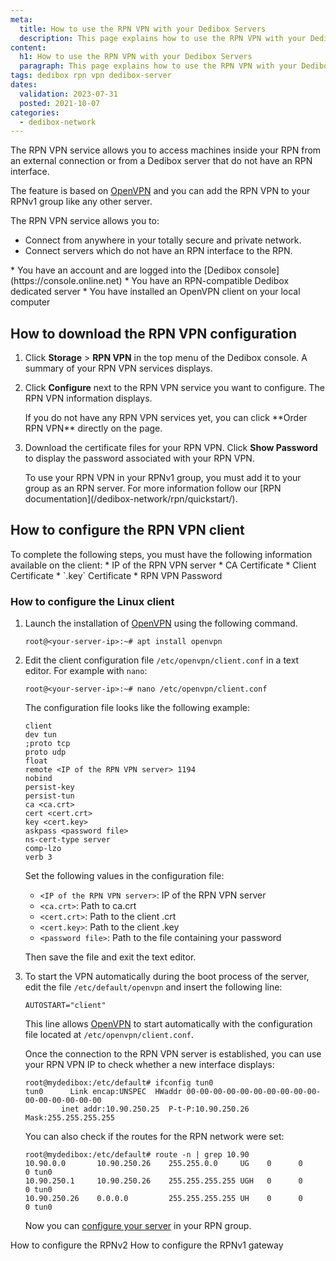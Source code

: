 ```yaml
---
meta:
  title: How to use the RPN VPN with your Dedibox Servers
  description: This page explains how to use the RPN VPN with your Dedibox Servers
content:
  h1: How to use the RPN VPN with your Dedibox Servers
  paragraph: This page explains how to use the RPN VPN with your Dedibox Servers
tags: dedibox rpn vpn dedibox-server 
dates:
  validation: 2023-07-31
  posted: 2021-10-07
categories:
  - dedibox-network
---
```


The RPN VPN service allows you to access machines inside your RPN from an external connection or from a Dedibox server that do not have an RPN interface.

The feature is based on [OpenVPN](/tutorials/install-openvpn/) and you can add the RPN VPN to your RPNv1 group like any other server.

The RPN VPN service allows you to:

* Connect from anywhere in your totally secure and private network.
* Connect servers which do not have an RPN interface to the RPN.

<Message type="requirement">
  * You have an account and are logged into the [Dedibox console](https://console.online.net)
  * You have an RPN-compatible Dedibox dedicated server
  * You have installed an OpenVPN client on your local computer
</Message>


## How to download the RPN VPN configuration

1. Click **Storage** > **RPN VPN** in the top menu of the Dedibox console. A summary of your RPN VPN services displays.
    <Lightbox src="scaleway-rpn-vpn-01.webp" alt="" />
2. Click **Configure** next to the RPN VPN service you want to configure. The RPN VPN information displays.
    <Lightbox src="scaleway-rpn-vpn-02.webp" alt="" />

    <Message type="tip">
      If you do not have any RPN VPN services yet, you can click **Order RPN VPN** directly on the page.
    </Message>
3. Download the certificate files for your RPN VPN. Click **Show Password** to display the password associated with your RPN VPN.
    <Lightbox src="scaleway-rpn-vpn-03.webp" alt="" />

    <Message type="note">
      To use your RPN VPN in your RPNv1 group, you must add it to your group as an RPN server. For more information follow our [RPN documentation](/dedibox-network/rpn/quickstart/).
    </Message>

## How to configure the RPN VPN client

<Message type="requirement">
  To complete the following steps, you must have the following information available on the client:
    * IP of the RPN VPN server
    * CA Certificate
    * Client Certificate
    * `.key` Certificate
    * RPN VPN Password
</Message>

### How to configure the Linux client

1.  Launch the installation of [OpenVPN](/tutorials/install-openvpn/) using the following command.
    ```
    root@<your-server-ip>:~# apt install openvpn
    ```
2. Edit the client configuration file `/etc/openvpn/client.conf` in a text editor. For example with `nano`: 
    ```
    root@<your-server-ip>:~# nano /etc/openvpn/client.conf
    ```
    The configuration file looks like the following example:
    ```
    client
    dev tun
    ;proto tcp
    proto udp
    float
    remote <IP of the RPN VPN server> 1194
    nobind
    persist-key
    persist-tun
    ca <ca.crt>
    cert <cert.crt>
    key <cert.key>
    askpass <password file>
    ns-cert-type server
    comp-lzo
    verb 3
    ```
    Set the following values in the configuration file:
    * `<IP of the RPN VPN server>`: IP of the RPN VPN server
    * `<ca.crt>`: Path to ca.crt
    * `<cert.crt>`: Path to the client .crt
    * `<cert.key>`: Path to the client .key
    * `<password file>`: Path to the file containing your password

    Then save the file and exit the text editor.
3. To start the VPN automatically during the boot process of the server, edit the file `/etc/default/openvpn` and insert the following line:
    ```
    AUTOSTART="client"
    ```

    This line allows [OpenVPN](/tutorials/install-openvpn/) to start automatically with the configuration file located at `/etc/openvpn/client.conf`. 

    Once the connection to the RPN VPN server is established, you can use your RPN VPN IP to check whether a new interface displays:

    ```
    root@mydedibox:/etc/default# ifconfig tun0
    tun0      Link encap:UNSPEC  HWaddr 00-00-00-00-00-00-00-00-00-00-00-00-00-00-00-00
            inet addr:10.90.250.25  P-t-P:10.90.250.26  Mask:255.255.255.255
    ```

    You can also check if the routes for the RPN network were set:

    ```
    root@mydedibox:/etc/default# route -n | grep 10.90
    10.90.0.0       10.90.250.26    255.255.0.0     UG    0      0        0 tun0
    10.90.250.1     10.90.250.26    255.255.255.255 UGH   0      0        0 tun0
    10.90.250.26    0.0.0.0         255.255.255.255 UH    0      0        0 tun0
    ```

    Now you can [configure your server](/dedibox-network/rpn/quickstart/) in your RPN group.


<Navigation title="See also">
  <PreviousButton to="/dedibox-network/rpn/how-to/configure-rpnv2/">How to configure the RPNv2</PreviousButton>
  <NextButton to="/dedibox-network/rpn/how-to/configure-rpnv1-gateway/">How to configure the RPNv1 gateway</NextButton>
</Navigation>
